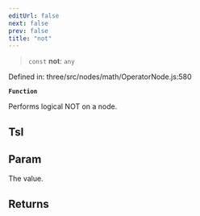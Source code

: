 ```yaml
---
editUrl: false
next: false
prev: false
title: "not"
---
```


> `const` **not**: `any`

Defined in: three/src/nodes/math/OperatorNode.js:580

**`Function`**

Performs logical NOT on a node.

## Tsl

## Param

The value.

## Returns
